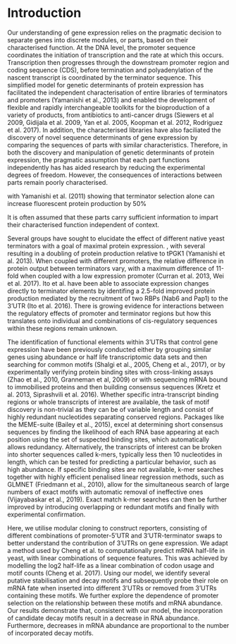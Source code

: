 # Introduction

Our understanding of gene expression relies on the pragmatic decision to separate genes into discrete modules, or parts, based on their characterised function. At the DNA level, the promoter sequence coordinates the initiation of transcription and the rate at which this occurs. Transcription then progresses through the downstream promoter region and coding sequence (CDS), before termination and polyadenylation of the nascent transcript is coordinated by the terminator sequence. This simplified model for genetic determinants of protein expression has facilitated the independent characterisation of entire libraries of terminators and promoters (Yamanishi et al., 2013) and enabled the development of flexible and rapidly interchangeable toolkits for the bioproduction of a variety of products, from antibiotics to anti-cancer drugs (Siewers et al 2009, Gidijala et al. 2009, Yan et al. 2005, Koopman et al. 2012, Rodriguez et al. 2017). In addition, the characterised libraries have also faciliated the discovery of novel sequence determinants of gene expression by comparing the sequences of parts with similar characteristics. Therefore, in both the discovery and manipulation of genetic determinants of protein expression, the pragmatic assumption that each part functions independently has has aided research by reducing the experimental degrees of freedom. However, the consequences of interactions between parts remain poorly characterised. 

with Yamanishi et al. (2011) showing that terminator selection alone can increase fluorescent protein production by 50%

It is often assumed that these parts carry sufficient information to impart their characterised function independent of context.  

Several groups have sought to elucidate the effect of different native yeast terminators with a goal of maximal protein expression. , with several resulting in a doubling of protein production relative to tPGK1 (Yamanishi et al. 2013). When coupled with different promoters, the relative difference in protein output between terminators vary, with a maximum difference of 11-fold when coupled with a low expression promoter (Curran et al. 2013, Wei et al. 2017). Ito et al. have been able to associate expression changes directly to terminator elements by identifing a 2.5-fold improved protein production mediated by the recruitment of two RBPs (Nab6 and Pap1) to the 3’UTR (Ito et al. 2016). There is growing evidence for interactions between the regulatory effects of promoter and terminator regions but how this translates onto individual and combinations of cis-regulatory sequences within these regions remain unknown.

The identification of functional elements within 3'UTRs that control gene expression have been previously conducted either by grouping similar genes using abundance or half life transcriptomic data sets and then searching for common motifs (Shalgi et al., 2005, Cheng et al., 2017), or by experimentally verifying protein binding sites with cross-linking assays (Zhao et al., 2010, Granneman et al, 2009) or with sequencing mRNA bound to immobilised proteins and then building consensus sequences (Kretz et al. 2013, Siprashvili et al. 2016). Whether specific intra-transcript binding regions or whole transcripts of interest are available, the task of motif discovery is non-trivial as they can be of variable length and consist of highly redundant nucleotides separating conserved regions. Packages like the MEME-suite (Bailey et al., 2015), excel at determining short consensus sequences by finding the likelihood of each RNA base appearing at each position using the set of suspected binding sites, which automatically allows redundancy. Alternatively, the transcripts of interest can be broken into shorter sequences called k-mers, typically less then 10 nucleotides in length, which can be tested for predicting a particular behavior, such as high abundance. If specific binding sites are not available, k-mer searches  together with highly efficient penalised linear regression methods, such as GLMNET (Friedmann et al., 2010), allow for the simultaneous search of large numbers of exact motifs with automatic removal of ineffective ones (Vijayabaskar et al., 2019). Exact match k-mer searches can then be further improved by introducing overlapping or redundant motifs and finally with experimental confirmation.

Here, we utilise modular cloning to construct reporters, consisting of different combinations of promoter-5'UTR and 3'UTR-terminator swaps to better understand the contribution of 3’UTRs on gene expression. We adapt a method used by Cheng et al. to computationally predict mRNA half-life in yeast, with linear combinations of sequence features. This was achieved by modelling the log2 half-life as a linear combination of codon usage and motif counts (Cheng et al. 2017). Using our model, we identify several putative stabilisation and decay motifs and subsequently probe their role on mRNA fate when inserted into different 3’UTRs or removed from 3’UTRs containing these motifs. We further explore the dependence of promoter selection on the relationship between these motifs and mRNA abundance. Our results demonstrate that, consistent with our model, the incorporation of candidate decay motifs result in a decrease in RNA abundance. Furthermore, decreases in mRNA abundance are proportional to the number of incorporated decay motifs.
